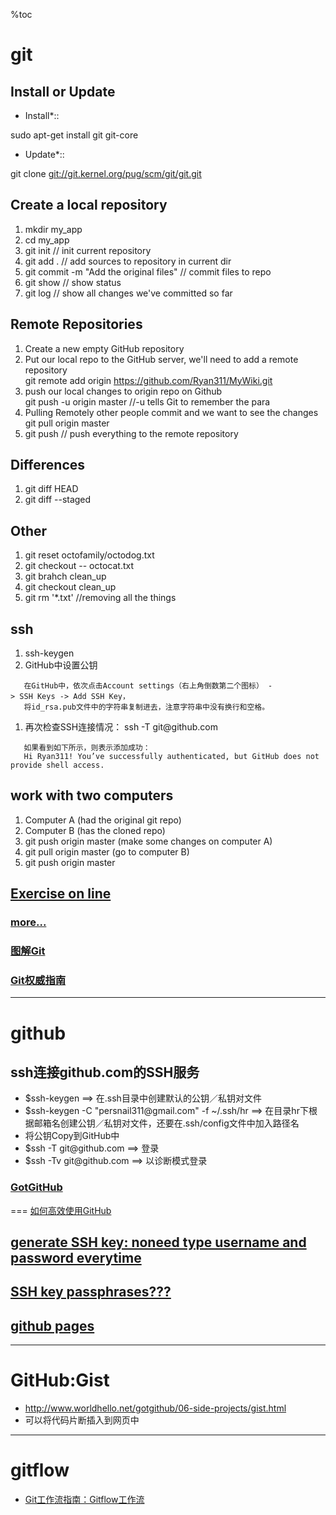 %toc

= git =
== Install or Update ==
*Install*::
sudo apt-get install git git-core

*Update*::
git clone git://git.kernel.org/pug/scm/git/git.git

== Create a local repository ==
# mkdir my_app
# cd my_app
# git init  // init current repository
# git add . // add sources to repository in current dir
# git commit -m "Add the original files"    // commit files to repo
# git show  // show status
# git log   // show all changes we've committed so far

== Remote Repositories ==
# Create a new empty GitHub repository
# Put our local repo to the GitHub server, we'll need to add a remote repository<br>git remote add origin https://github.com/Ryan311/MyWiki.git
# push our local changes to origin repo on Github<br>git push -u origin master   //-u tells Git to remember the para
# Pulling Remotely  other people commit and we want to see the changes<br>git pull origin master
# git push  // push everything to the remote repository

== Differences ==
# git diff HEAD
# git diff --staged

== Other ==
# git reset octofamily/octodog.txt
# git checkout -- octocat.txt
# git brahch clean_up
# git checkout clean_up
# git rm '*.txt'    //removing all the things

== ssh ==
#   ssh-keygen
#   GitHub中设置公钥
    在GitHub中，依次点击Account settings（右上角倒数第二个图标） -> SSH Keys -> Add SSH Key，
    将id_rsa.pub文件中的字符串复制进去，注意字符串中没有换行和空格。
#   再次检查SSH连接情况：  ssh -T git@github.com
    如果看到如下所示，则表示添加成功：
    Hi Ryan311! You’ve successfully authenticated, but GitHub does not provide shell access.

== work with two computers ==
#   Computer A (had the original git repo)
#   Computer B (has the cloned repo)
#   git push origin master  (make some changes on computer A)
#   git pull origin master  (go to computer B)
#   git push origin master

== [[http://try.github.io/levels/1/challenges/1|Exercise on line]] ==
=== [[http://josephj.com/entry.php?id=308|more...]] ===
=== [[http://marklodato.github.io/visual-git-guide/index-zh-cn.html#basic-usage|图解Git]] ===
=== [[http://www.worldhello.net/gotgit/|Git权威指南]] ===

----------------------------------------------------------------------------------------------------------------------------------------
= github =
== ssh连接github.com的SSH服务 ==
*   $ssh-keygen ==> 在.ssh目录中创建默认的公钥／私钥对文件
*   $ssh-keygen -C "persnail311@gmail.com" -f ~/.ssh/hr ==> 在目录hr下根据邮箱名创建公钥／私钥对文件，还要在.ssh/config文件中加入路径名
*   将公钥Copy到GitHub中
*   $ssh -T git@github.com ==> 登录
*   $ssh -Tv git@github.com ==> 以诊断模式登录

=== [[http://www.worldhello.net/doc/|GotGitHub]] ===
=== [[http://www.yangzhiping.com/tech/github.html|如何高效使用GitHub]]
== [[https://help.github.com/articles/generating-ssh-keys|generate SSH key: noneed type username and password everytime]] ==
== [[https://help.github.com/articles/working-with-ssh-key-passphrases|SSH key passphrases???]] ==
== [[http://pages.github.com/|github pages]] ==
----------------------------------------------------------------------------------------------------------------------------------------
= GitHub:Gist =
*   http://www.worldhello.net/gotgithub/06-side-projects/gist.html
*   可以将代码片断插入到网页中

----------------------------------------------------------------------------------------------------------------------------------------
= gitflow =
*   [[http://blog.jobbole.com/76867/|Git工作流指南：Gitflow工作流]]
